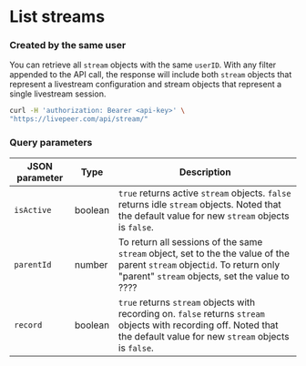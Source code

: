 
<DocsLayout>

# List streams

### Created by the same user

You can retrieve all `stream` objects with the same `userID`. With any filter appended to the API call, the response will include both `stream` objects that
represent a livestream configuration and stream objects that represent a single livestream session. 

```bash
curl -H 'authorization: Bearer <api-key>' \
"https://livepeer.com/api/stream/"
```

### Query parameters

| JSON parameter              | Type    | Description                                                                                                                                                                                                                               |
| ----------------------------| ------- | ----------------------------------------------------------------------|
| `isActive`                  | boolean | `true` returns active `stream` objects. `false` returns idle `stream` objects. Noted that the default value for new `stream` objects is `false`. |
| `parentId`                  | number  | To return all sessions of the same `stream` object, set to the the value of the parent `stream` object` id `. To return only  "parent" `stream` objects, set the value to ???? |
| `record`                    | boolean | `true` returns `stream` objects with recording on. `false` returns `stream` objects with recording off. Noted that the default value for new `stream` objects is `false`. |

</DocsLayout>

